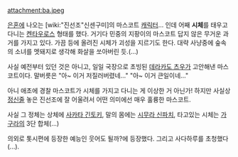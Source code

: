 attachment:ba.jpeg

[[은혼]]에 나오는 [wiki:"진선조"신센구미]의 마스코트 [[캐릭터]]... 인데 어째 '''시체'''를 태우고 다니는 [[켄타우로스]] 형태를 했다. 거기다 민중의 지팡이의 마스코트 답지 않은 무거운 과거를 가지고 있다. 가끔 등에 올려진 시체가 괴성을 지르기도 한다. 대략 사냥중에 숲속의 소녀를 멧돼지로 생각해 화살을 쏘아버린 듯.(...)

사실 예전부터 있던 것은 아니고, 일일 국장으로 초빙된 [[데라카도 츠우]]가 고안해낸 마스코트이다.
말버릇은 "아~ 이거 저질러버렸네..." "아~ 이거 큰일이네..."

아니 애초에 경찰 마스코트가 시체를 가지고 다니는 게 이상한 거 아닌가! 하지만 사실상 [[정신줄]] 놓은 진선조에 잘 어울려서 어떤 의미에선 매우 훌륭한 마스코트.

사실 그 정체는 상체에 [[사카타 긴토키]], 말의 몸에는 [[시무라 신파치]], 타고있는 시체는 [[가구라]]의 3단 합체(...)

의외로 톳시편에 등장한 예능인 웃어도 될까?에 등장했다. 그리고 사다하루를 초청했다(...).
